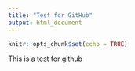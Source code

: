 ```yaml
---
title: "Test for GitHub"
output: html_document
---
```


```r
knitr::opts_chunk$set(echo = TRUE)
```

This is a test for github